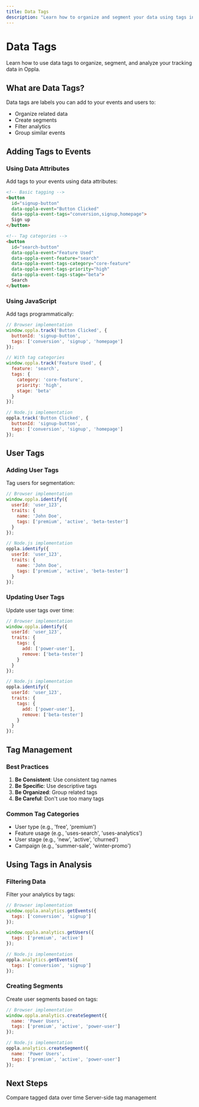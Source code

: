 ```yaml
---
title: Data Tags
description: "Learn how to organize and segment your data using tags in Oppla"
---
```


# Data Tags

Learn how to use data tags to organize, segment, and analyze your tracking data in Oppla.

## What are Data Tags?

Data tags are labels you can add to your events and users to:

- Organize related data
- Create segments
- Filter analytics
- Group similar events

## Adding Tags to Events

### Using Data Attributes

Add tags to your events using data attributes:

```html
<!-- Basic tagging -->
<button 
  id="signup-button" 
  data-oppla-event="Button Clicked"
  data-oppla-event-tags="conversion,signup,homepage">
  Sign up
</button>

<!-- Tag categories -->
<button 
  id="search-button" 
  data-oppla-event="Feature Used"
  data-oppla-event-feature="search"
  data-oppla-event-tags-category="core-feature"
  data-oppla-event-tags-priority="high"
  data-oppla-event-tags-stage="beta">
  Search
</button>
```

### Using JavaScript

Add tags programmatically:

```javascript
// Browser implementation
window.oppla.track('Button Clicked', {
  buttonId: 'signup-button',
  tags: ['conversion', 'signup', 'homepage']
});

// With tag categories
window.oppla.track('Feature Used', {
  feature: 'search',
  tags: {
    category: 'core-feature',
    priority: 'high',
    stage: 'beta'
  }
});

// Node.js implementation
oppla.track('Button Clicked', {
  buttonId: 'signup-button',
  tags: ['conversion', 'signup', 'homepage']
});
```

## User Tags

### Adding User Tags

Tag users for segmentation:

```javascript
// Browser implementation
window.oppla.identify({
  userId: 'user_123',
  traits: {
    name: 'John Doe',
    tags: ['premium', 'active', 'beta-tester']
  }
});

// Node.js implementation
oppla.identify({
  userId: 'user_123',
  traits: {
    name: 'John Doe',
    tags: ['premium', 'active', 'beta-tester']
  }
});
```

### Updating User Tags

Update user tags over time:

```javascript
// Browser implementation
window.oppla.identify({
  userId: 'user_123',
  traits: {
    tags: {
      add: ['power-user'],
      remove: ['beta-tester']
    }
  }
});

// Node.js implementation
oppla.identify({
  userId: 'user_123',
  traits: {
    tags: {
      add: ['power-user'],
      remove: ['beta-tester']
    }
  }
});
```

## Tag Management

### Best Practices

1. **Be Consistent**: Use consistent tag names
2. **Be Specific**: Use descriptive tags
3. **Be Organized**: Group related tags
4. **Be Careful**: Don't use too many tags

### Common Tag Categories

- User type (e.g., 'free', 'premium')
- Feature usage (e.g., 'uses-search', 'uses-analytics')
- User stage (e.g., 'new', 'active', 'churned')
- Campaign (e.g., 'summer-sale', 'winter-promo')

## Using Tags in Analysis

### Filtering Data

Filter your analytics by tags:

```javascript
// Browser implementation
window.oppla.analytics.getEvents({
  tags: ['conversion', 'signup']
});

window.oppla.analytics.getUsers({
  tags: ['premium', 'active']
});

// Node.js implementation
oppla.analytics.getEvents({
  tags: ['conversion', 'signup']
});
```

### Creating Segments

Create user segments based on tags:

```javascript
// Browser implementation
window.oppla.analytics.createSegment({
  name: 'Power Users',
  tags: ['premium', 'active', 'power-user']
});

// Node.js implementation
oppla.analytics.createSegment({
  name: 'Power Users',
  tags: ['premium', 'active', 'power-user']
});
```

## Next Steps

<CardGroup cols={2}>
  <Card
    title="Compare Metrics"
    icon="chart-line"
    href="/analytics/compare"
  >
    Compare tagged data over time
  </Card>
  <Card
    title="Node Client"
    icon="server"
    href="/analytics/node-client"
  >
    Server-side tag management
  </Card>
</CardGroup> 